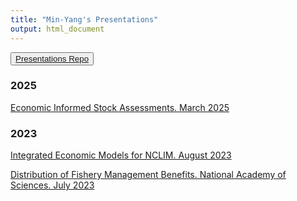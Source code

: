 ```yaml
---
title: "Min-Yang's Presentations"
output: html_document
---
```


 <!-- ADD LINKS BELOW, note, using the RMD link syntax will open the presentation in the same tab, which is annoying. Use the html with the "_blank" to fix that behavior -->
 
<button>
    <a href="https://github.com/mle2718/presentations"> Presentations Repo </a>
</button>
 
### 2025

<a href="https://mle2718.github.io/presentations/Placeholder" target="_blank"> Economic Informed Stock Assessments. March 2025</a>

 
 
### 2023

<a href="https://mle2718.github.io/presentations/20230807_Integrated_Economic_Models_Lee.html" target="_blank"> Integrated Economic Models for NCLIM. August 2023</a>


<a href="https://mle2718.github.io/presentations/20230717_DistributionofFisheryManagementBenefits_Lee.html" target="_blank"> Distribution of Fishery Management Benefits. National Academy of Sciences. July 2023</a>

